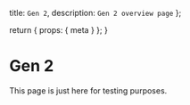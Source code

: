 
  title: `Gen 2`,
  description: `Gen 2 overview page`
};

  return {
    props: {
      meta
    }
  };
}

# Gen 2

This page is just here for testing purposes.
